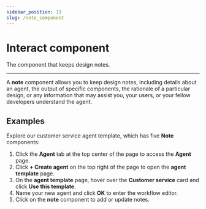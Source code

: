 ```yaml
---
sidebar_position: 13
slug: /note_component
---
```


# Interact component

The component that keeps design notes.

---

A **note** component allows you to keep design notes, including details about an agent, the output of specific components, the rationale of a particular design, or any information that may assist you, your users, or your fellow developers understand the agent.

## Examples

Explore our customer service agent template, which has five **Note** components:

1. Click the **Agent** tab at the top center of the page to access the **Agent** page.
2. Click **+ Create agent** on the top right of the page to open the **agent template** page.
3. On the **agent template** page, hover over the **Customer service** card and click **Use this template**.
4. Name your new agent and click **OK** to enter the workflow editor.
5. Click on the **note** component to add or update notes.